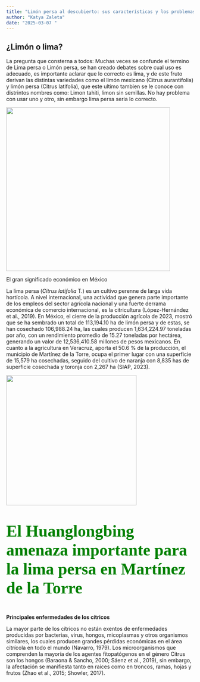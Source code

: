 ```yaml
---
title: "Limón persa al descubierto: sus características y los problemas que enfrenta"
author: "Katya Zaleta"
date: "2025-03-07 "
---
```


## ¿Limón o lima?

La pregunta que consterna a todos: Muchas veces se confunde el termino de Lima persa o Limón persa, se han creado debates sobre cual uso es adecuado, es importante aclarar que lo correcto es lima, y de este fruto derivan las distintas variedades como el limón mexicano (Citrus aurantifolia) y limón persa (Citrus latifolia), que este ultimo tambien se le conoce con distrintos nombres como: Limon tahiti, limon sin semillas. No hay problema con usar uno y otro, sin embargo lima persa seria lo correcto.

![](Lima%20persa.jpg){width="440"}

El gran significado económico en México

La lima persa (*Citrus latifolia* T.) es un cultivo perenne de larga vida hortícola. A nivel internacional, una actividad que genera parte importante de los empleos del sector agrícola nacional y una fuerte derrama económica de comercio internacional, es la citricultura (López-Hernández et al., 2019). En México, el cierre de la producción agrícola de 2023, mostró que se ha sembrado un total de 113,194.10 ha de limón persa y de estas, se han cosechado 106,988.24 ha, las cuales producen 1,634,224.97 toneladas por año, con un rendimiento promedio de 15.27 toneladas por hectárea, generando un valor de 12,536,410.58 millones de pesos mexicanos. En cuanto a la agricultura en Veracruz, aporta el 50.6 % de la producción, el municipio de Martínez de la Torre, ocupa el primer lugar con una superficie de 15,579 ha cosechadas, seguido del cultivo de naranja con 8,835 has de superficie cosechada y toronja con 2,267 ha (SIAP, 2023).

![](/posts/welcome/Partes%20del%20arbol.jpg){width="350"}

::: {style="font-size:50%;color:green; font-family: herlevtica;font-size:44px;"}
**El Huanglongbing amenaza importante para la lima persa en Martínez de la Torre**
:::

**Principales enfermedades de los cítricos**

La mayor parte de los cítricos no están exentos de enfermedades producidas por bacterias, virus, hongos, micoplasmas y otros organismos similares, los cuales producen grandes pérdidas económicas en el área citrícola en todo el mundo (Navarro, 1979). Los microorganismos que comprenden la mayoría de los agentes fitopatógenos en el género Citrus son los hongos (Baraona & Sancho, 2000; Sáenz et al., 2019), sin embargo, la afectación se manifiesta tanto en raíces como en troncos, ramas, hojas y frutos (Zhao et al., 2015; Showler, 2017).
